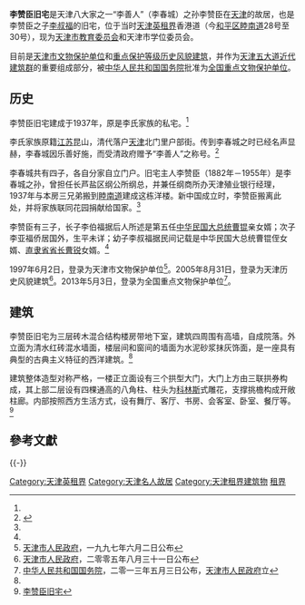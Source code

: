 {{文物保护单位
| 级别 = 全国
| 名称 = 天津五大道近代建筑群<br /><span style="font-size:smaller;">李叔福旧居</span>
| 图片 = [[File:李叔福旧宅.jpg|200px]]
| 编号 = 7-1627
| 分类 = 近现代重要史迹及代表性建筑
| 时代 = 民国
| 所在 = [[天津市|天津市]][[和平区_(天津市)|和平区]]
| 登录 = 2013年
}}
'''李赞臣旧宅'''是天津八大家之一“李善人”（李春城）之孙李赞臣在[[天津|天津]]的故居，也是李赞臣之子[[李叔福|李叔福]]的旧宅，位于当时[[天津英租界|天津英租界]]香港道（今[[和平区_(天津市)|和平区]][[睦南道|睦南道]]28号至30号），现为[[天津市教育委员会|天津市教育委员会]]和天津市学位委员会。

目前是[[天津市文物保护单位|天津市文物保护单位]]和[[天津历史风貌建筑|重点保护等级历史风貌建筑]]，并作为[[五大道|天津五大道近代建筑群]]的重要组成部分，被[[中华人民共和国国务院|中华人民共和国国务院]]批准为[[天津全国重点文物保护单位列表|全国重点文物保护单位]]。

== 历史 ==
{{文物保护单位
| 级别 = 省级
| 省区市 = 天津市
| 名称 = 李叔福旧宅
| 图片 = [[File:李叔福旧居.JPG|200px]]
| 编号 = 3
| 分类 = 近现代重要史迹及代表性建筑
| 时代 = 1937年
| 所在 = [[天津市|天津市]][[和平区_(天津市)|和平区]]
| 登录 = 1997年6月2日
}}
李赞臣旧宅建成于1937年，原是李氏家族的私宅。<ref name=tjcac />

李氏家族原籍[[江苏|江苏]]昆山，清代落户[[天津|天津]]北门里户部街。传到李春城之时已经名声显赫，李春城因乐善好施，而受清政府赠予“李善人”之称号。<ref name=tjcac>{{cite news|title=睦南道28-30号李赞臣旧居：家族捐出私人花园|url=https://cul.sohu.com/20100224/n270408584.shtml|date=2010-02-04|publisher=天津网|work=城市快报}}</ref>

李春城共有四子，各自分家自立门户。旧宅主人李赞臣（1882年－1955年）是李春城之孙，曾担任长芦盐区纲公所纲总，并兼任纲商所办天津殖业银行经理，1937年与本房三兄弟搬到[[睦南道|睦南道]]建成这栋洋楼。新中国成立时，李赞臣搬离此处，并将家族联同花园捐献给国家。<ref name=tjcac />

李赞臣有三子，长子李伯福据后人所述是第五任[[中华民国北洋政府|中华民国]][[中华民国大总统|大总统]][[曹锟|曹锟]]亲女婿；次子李亚福侨居国外，生平未详；幼子李叔福据民间记载是中华民国大总统曹锟侄女婿、[[直隶省|直隶省]][[省长|省长]][[曹锐|曹锐]]女婿。<ref name=tjcac />

1997年6月2日，登录为天津市文物保护单位<ref>[[天津市人民政府|天津市人民政府]]，一九九七年六月二日公布</ref>。2005年8月31日，登录为天津历史风貌建筑<ref>[[天津市人民政府|天津市人民政府]]，二零零五年八月三十一日公布</ref>。2013年5月3日，登录为全国重点文物保护单位<ref>[[中华人民共和国国务院|中华人民共和国国务院]]，二零一三年五月三日公布，[[天津市人民政府|天津市人民政府]]立</ref>。

== 建筑 ==
{{天津历史风貌建筑
| 省区市 = 天津市
| 名称 = 李叔福旧宅
| 图片 = [[File:李书福旧宅铭牌.jpg|200px]]
| 编号 = 0120056
| 等级 = 重点保护
| 时代 = 1937年
| 所在 = [[天津市|天津市]][[和平区_(天津市)|和平区]]
| 公布 = 2005年8月31日
}}
李赞臣旧宅为三层砖木混合结构楼房带地下室，建筑四周围有高墙，自成院落。外立面为清水红砖混水墙面，楼层间和窗间的墙面为水泥砂浆抹灰饰面，是一座具有典型的古典主义特征的西洋建筑。<ref name=jwb />

建筑整体造型对称严格，一楼正立面设有三个拱型大门，大门上方由三联拱券构成，其上部二层设有四棵通高的八角柱、柱头为[[科林斯|科林斯]]式雕花，支撑挑檐构成开敞柱廊。内部按照西方生活方式，设有舞厅、客厅、书房、会客室、卧室、餐厅等。<ref name=jwb>[http://www.jwb.com.cn/jwb/html/2009-12/04/content_416241.htm 李赞臣旧宅]{{dead link|date=2018年3月 |bot=InternetArchiveBot |fix-attempted=yes }}</ref>

== 參考文獻 ==
{{reflist}}
{{-}}
{{天津市名人故居}}
{{天津市文物保护单位}}

[[Category:天津英租界|Category:天津英租界]]
[[Category:天津名人故居|Category:天津名人故居]]
[[Category:天津租界建筑物|Category:天津租界建筑物]]
[[Category:中国近代建筑|租界]]